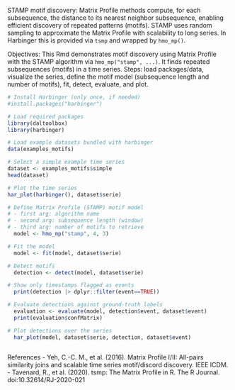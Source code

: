 STAMP motif discovery: Matrix Profile methods compute, for each subsequence, the distance to its nearest neighbor subsequence, enabling efficient discovery of repeated patterns (motifs). STAMP uses random sampling to approximate the Matrix Profile with scalability to long series. In Harbinger this is provided via `tsmp` and wrapped by `hmo_mp()`.

Objectives: This Rmd demonstrates motif discovery using Matrix Profile with the STAMP algorithm via `hmo_mp("stamp", ...)`. It finds repeated subsequences (motifs) in a time series. Steps: load packages/data, visualize the series, define the motif model (subsequence length and number of motifs), fit, detect, evaluate, and plot.

```r
# Install Harbinger (only once, if needed)
#install.packages("harbinger")
```

```r
# Load required packages
library(daltoolbox)
library(harbinger) 
```

```r
# Load example datasets bundled with harbinger
data(examples_motifs)
```

```r
# Select a simple example time series
dataset <- examples_motifs$simple
head(dataset)
```

```r
# Plot the time series
har_plot(harbinger(), dataset$serie)
```

```r
# Define Matrix Profile (STAMP) motif model
# - first arg: algorithm name
# - second arg: subsequence length (window)
# - third arg: number of motifs to retrieve
  model <- hmo_mp("stamp", 4, 3)
```

```r
# Fit the model
  model <- fit(model, dataset$serie)
```

```r
# Detect motifs
  detection <- detect(model, dataset$serie)
```

```r
# Show only timestamps flagged as events
  print(detection |> dplyr::filter(event==TRUE))
```

```r
# Evaluate detections against ground-truth labels
  evaluation <- evaluate(model, detection$event, dataset$event)
  print(evaluation$confMatrix)
```

```r
# Plot detections over the series
  har_plot(model, dataset$serie, detection, dataset$event)
  
```

References 
- Yeh, C.-C. M., et al. (2016). Matrix Profile I/II: All-pairs similarity joins and scalable time series motif/discord discovery. IEEE ICDM.
- Tavenard, R., et al. (2020). tsmp: The Matrix Profile in R. The R Journal. doi:10.32614/RJ-2020-021
